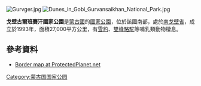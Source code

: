 {{Multiple issues|
{{Expand language|1=en|time=2021-04-08T13:55:58+00:00}}
{{Onesource|time=2021-04-09T03:12:16+00:00}}
}}
[[Image:Gurvger.jpg|right]]
[[Image:Dunes_in_Gobi_Gurvansaikhan_National_Park.jpg|right]]

{{coords|43.802729|N|101.589663|E|display=title}}

'''戈壁古爾班賽汗國家公園'''是[[蒙古國|蒙古國]]的[[國家公園|國家公園]]，位於該國南部，處於[[南戈壁省|南戈壁省]]，成立於1993年，面積27,000平方公里，有[[雪豹|雪豹]]、[[雙峰駱駝|雙峰駱駝]]等哺乳類動物棲息。

==參考資料==
* [https://www.protectedplanet.net/93580 Border map at ProtectedPlanet.net] {{Wayback|url=https://www.protectedplanet.net/93580 |date=20200503122020 }}

{{Mongolia-geo-stub}}
[[Category:蒙古国国家公园|Category:蒙古国国家公园]]